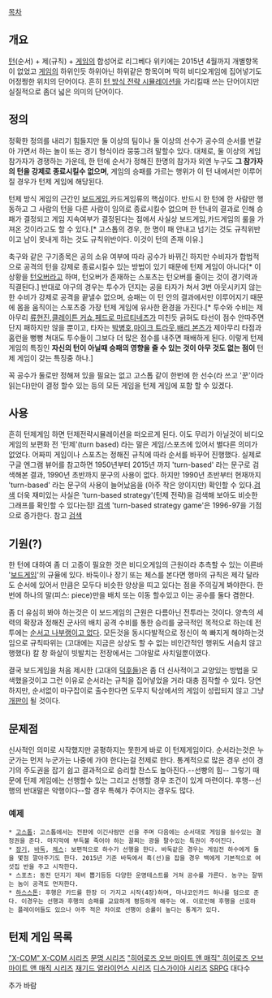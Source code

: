 [[목차]]
== 개요 ==
[[턴]](순서) + 제(규칙) + [[게임]]의 합성어로 리그베다 위키에는 2015년 4월까지 개별항목이 없었고 [[게임]]의 하위인듯 하위아닌 하위같은 항목이며 딱히 비디오게임에 집어넣기도 어정쩡한 위치의 단어이다. 흔히 [[전략 시뮬레이션#s-3.2|턴 방식 전략 시뮬레이션]]을 가리킬때 쓰는 단어이지만 실질적으로 좀더 넓은 의미의 단어이다.
== 정의 ==
정확한 정의를 내리기 힘들지만 둘 이상의 팀이나 둘 이상의 선수가 공수의 순서를 번갈아 가면서 하는 놀이 또는 경기 형식이라 뭉뚱그려 말할수 있다. 대체로, 둘 이상의 게임 참가자가 경쟁하는 가운데, 한 턴에 순서가 정해진 한명의 참가자 외엔 누구도 '''그 참가자의 턴을 강제로 종료시킬수 없으며''', 게임의 승패를 가르는 행위가 이 턴 내에서만 이루어질 경우가 턴제 게임에 해당된다.

턴제 방식 게임의 근간인 [[보드게임]],카드게임류의 핵심이다. 반드시 한 턴에 한 사람만 행동하고 그 사람의 턴을 다른 사람이 임의로 종료시킬수 없으며 한 턴내의 결과로 인해 승패가 결정되고 게임 지속여부가 결정된다는 점에서 사실상 보드게임,카드게임의 룰을 가져온 것이라고도 할 수 있다.[* 고스톱의 경우, 한 명이 패 안내고 넘기는 것도 규칙위반이고 남이 못내게 하는 것도 규칙위반이다. 이것이 턴의 존재 이유.]

축구와 같은 구기종목은 공의 소유 여부에 따라 공수가 바뀌긴 하지만 수비자가 합법적으로 공격의 턴을 강제로 종료시킬수 있는 방법이 있기 때문에 턴제 게임이 아니다[* 이 상황을 [[턴오버]]라고 하며, 턴오버가 존재하는 스포츠는 턴오버를 줄이는 것이 경기력과 직결된다.] 반대로 야구의 경우는 투수가 던지는 공을 타자가 쳐서 3번 아웃시키지 않는한 수비가 강제로 공격을 끝낼수 없으며, 승패는 이 턴 안의 결과에서만 이루어지기 때문에 몸을 움직이는 스포츠중 가장 턴제 게임에 유사한 환경을 가진다.[* 투수와 수비는 제아무리 [[류현진]],[[클레이튼 커쇼]],[[페드로 마르티네즈]]가 미친듯 긁혀도 타선이 점수 안따주면 단지 패하지만 않을 뿐이고, 타자는 [[박병호]],[[마이크 트라웃]],[[배리 본즈]]가 제아무리 타점과 홈런을 뻥뻥 쳐대도 투수들이 그보다 더 많은 점수를 내주면 패배하게 된다. 이렇게 턴제 게임의 특징인 '''자신의 턴이 아닐때 승패의 영향을 줄 수 있는 것이 아무 것도 없는 점이''' 턴제 게임이 갖는 특징중 하나.] 

꼭 공수가 둘로만 정해져 있을 필요는 없고 고스톱 같이 한번에 한 선수(라 쓰고 '꾼'이라 읽는다)만이 결정 할수 있는 등의 모든 게임을 턴제 게임에 포함 할 수 있겠다.
== 사용 ==
흔히 턴제게임 하면 턴제전략시뮬레이션을 떠오르게 된다. 이도 무리가 아닐것이 비디오 게임의 보편화 전 '턴제'(turn based) 라는 말은 게임/스포츠에 있어서 별다른 의미가 없었다. 어짜피 게임이나 스포츠는 정해진 규칙에 따라 순서를 바꾸어 진행했다. 실제로 구글 엔그램 뷰어를 참고하면 1950년부터 2015년 까지 'turn-based' 라는 문구로 검색해본 결과, 1990년 초반까지 문구의 사용이 없다. 하지만 1990년 초반부터 현재까지 'turn-based' 라는 문구의 사용이 늘어났음을 (아주 작은 양이지만) 확인할 수 있다.[https://books.google.com/ngrams/graph?content=Turn-based&case_insensitive=on&year_start=1950&year_end=2008&corpus=15&smoothing=3&share=&direct_url=t4%3B%2CTurn%20-%20based%3B%2Cc0%3B%2Cs0%3B%3Bturn%20-%20based%3B%2Cc0%3B%3BTurn%20-%20based%3B%2Cc0%3B%3BTurn%20-%20Based%3B%2Cc0 검색] 더욱 재미있는 사실은 'turn-based strategy'(턴제 전략)을 검색해 보아도 비슷한 그래프를 확인할 수 있다는점! [https://books.google.com/ngrams/graph?content=Turn-based+strategy&case_insensitive=on&year_start=1950&year_end=2008&corpus=15&smoothing=3&share=&direct_url=t4%3B%2CTurn%20-%20based%20strategy%3B%2Cc0%3B%2Cs0%3B%3Bturn%20-%20based%20strategy%3B%2Cc0%3B%3BTurn%20-%20based%20strategy%3B%2Cc0 검색] 'turn-based strategy game'은 1996-97을 기점으로 증가한다. 참고 [https://books.google.com/ngrams/graph?content=Turn-based+strategy+game&case_insensitive=on&year_start=1950&year_end=2008&corpus=15&smoothing=3&share=&direct_url=t1%3B%2Cturn%20-%20based%20strategy%20game%3B%2Cc0 검색]
== 기원(?) ==
한 턴에 대하여 좀 더 고증이 필요한 것은 비디오게임의 근원이라 추측할 수 있는 이른바 '[[보드게임]]'의 규율에 있다. 바둑이나 장기 또는 체스를 본다면 행마의 규칙은 제각 달라도 순서에 있어서 만큼은 모두다 비슷한 양상을 띠고 있다는 점을 주의깊게 봐야한다. 한번에 하나의 말(피스: piece)만을 배치 또는 이동 할수있고 이는 공수를 둘다 겸한다.

좀 더 유심히 봐야 하는것은 이 보드게임의 근원은 다름아닌 전투라는 것이다. 양측의 세력의 확장과 정해진 군사의 배치 공격 수비를 통한 승리를 궁극적인 목적으로 하는데 전투에는 [[그런거 없다|순서고 나부랭이고 없다]]. 모든것을 동시다발적으로 정신이 쏙 빠지게 해야하는것임으로 규칙따위는 (고대에는 지금은 상상도 할 수 없는 비인간적인 행위도 서슴치 않고 행했다) 칼 창 화살이 빗발치는 전장에서는 그야말로 사치일뿐이였다.

결국 보드게임을 처음 제시한 (고대의 [[덕후]]들)은 좀 더 신사적이고 교양있는 방법을 모색했을것이고 그런 이유로 순서라는 규칙을 집어넣었을 거라 대충 짐작할 수 있다. 당연하지만, 순서없이 마구잡이로 출수한다면 도무지 탁상에서의 게임이 성립되지 않고 그냥 [[개판]]이 될 것이다.
== 문제점 ==
신사적인 의미로 시작했지만 공평하지는 못한게 바로 이 턴제게임이다. 순서라는것은 누군가는 먼저 누군가는 나중에 가야 한다는걸 전제로 한다. 통계적으로 많은 경우 선이 경기의 주도권을 잡기 쉽고 결과적으로 승리할 찬스도 높아진다.--선빵의 힘-- 그렇기 때문에 턴제 게임에는 선행할수 있는 그리고 선행할 경우 조건이 있게 마련이다. 후행--선행의 반대말은 악행이다--할 경우 특혜가 주어지는 경우도 많다.
=== 예제 ===
 * [[고스톱]]: 고스톱에서는 전판에 이긴사람만 선을 주며 다음에는 순서대로 게임을 쉴수있는 결정권을 준다. 마지막에 부득불 죽어야 하는 꼴찌는 광을 팔수있는 특권이 주어진다.
 * [[장기]], [[바둑]], [[체스]]: 보편적으로 하수가 선행을 한다. 바둑같은 경우는 게임전 하수에게 돌을 몇점 깔아주기도 한다. 2015년 기준 바둑에서 흑(선)을 잡을 경우 백에게 기본적으로 여섯집 반을 주고 시작한다. 
 * 스포츠: 동전 던지기 제비 뽑기등등 다양한 운명테스트를 거쳐 공수를 가른다. 농구는 잘뛰는 놈이 공격도 먼저한다.
 * [[하스스톤: 워크래프트의 영웅들|하스스톤]]: 후행은 카드를 한장 더 가지고 시작(4장)하며, 마나코인카드 하나를 덤으로 준다. 이경우는 선행과 후행의 승패를 교묘하게 평등하게 해주는 예. 이로인해 후행을 선호하는 플레이어들도 있으나 아주 적은 차이로 선행이 승률이 높다는 통계가 있다.
== 턴제 게임 목록 ==

[["X-COM" X-COM 시리즈]]
[[문명 시리즈]]
[["히어로즈 오브 마이트 앤 매직" 히어로즈 오브 마이트 앤 매직 시리즈]]
[[재기드 얼라이언스 시리즈]]
[[디스가이아 시리즈]]
[[SRPG]] 대다수


추가 바람
